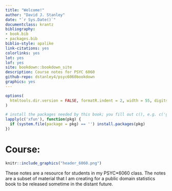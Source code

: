```yaml
--- 
title: "Welcome!"
author: "David J. Stanley"
date: "`r Sys.Date()`"
documentclass: krantz
bibliography:
- book.bib
- packages.bib
biblio-style: apalike
link-citations: yes
colorlinks: yes
lot: yes
lof: yes
site: bookdown::bookdown_site
description: Course notes for PSYC 6060
github-repo: dstanley4/psyc6060bookdown
graphics: yes
---
```


```r
options(
  htmltools.dir.version = FALSE, formatR.indent = 2, width = 55, digits = 4
)

# install the packages needed by this book; you fill out c(), e.g. c('ggplot2', 'dplyr')
lapply(c('xfun'), function(pkg) {
  if (system.file(package = pkg) == '') install.packages(pkg)
})
```


# Course: {-}

```r
knitr::include_graphics("header_6060.png")
```

These notes are a resource for students in my PSYC*6060 class. The notes are a subset of material that I am creating for a public domain statistics book to be released sometime in the distant future.
